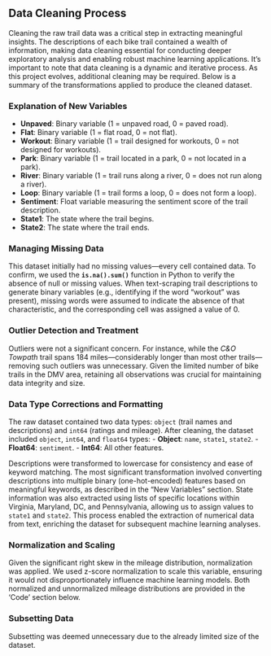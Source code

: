 ## Data Cleaning Process

Cleaning the raw trail data was a critical step in extracting meaningful insights. The descriptions of each bike trail contained a wealth of information, making data cleaning essential for conducting deeper exploratory analysis and enabling robust machine learning applications. It’s important to note that data cleaning is a dynamic and iterative process. As this project evolves, additional cleaning may be required. Below is a summary of the transformations applied to produce the cleaned dataset.

### Explanation of New Variables

- **Unpaved**: Binary variable (1 = unpaved road, 0 = paved road).
- **Flat**: Binary variable (1 = flat road, 0 = not flat).
- **Workout**: Binary variable (1 = trail designed for workouts, 0 = not designed for workouts).
- **Park**: Binary variable (1 = trail located in a park, 0 = not located in a park).
- **River**: Binary variable (1 = trail runs along a river, 0 = does not run along a river).
- **Loop**: Binary variable (1 = trail forms a loop, 0 = does not form a loop).
- **Sentiment**: Float variable measuring the sentiment score of the trail description.
- **State1**: The state where the trail begins.
- **State2**: The state where the trail ends.

### Managing Missing Data

This dataset initially had no missing values—every cell contained data. To confirm, we used the **`is.na().sum()`** function in Python to verify the absence of null or missing values. When text-scraping trail descriptions to generate binary variables (e.g., identifying if the word "workout" was present), missing words were assumed to indicate the absence of that characteristic, and the corresponding cell was assigned a value of 0.

### Outlier Detection and Treatment

Outliers were not a significant concern. For instance, while the *C&O Towpath* trail spans 184 miles—considerably longer than most other trails—removing such outliers was unnecessary. Given the limited number of bike trails in the DMV area, retaining all observations was crucial for maintaining data integrity and size.

### Data Type Corrections and Formatting

The raw dataset contained two data types: `object` (trail names and descriptions) and `int64` (ratings and mileage). After cleaning, the dataset included `object`, `int64`, and `float64` types:
- **Object**: `name`, `state1`, `state2`.
- **Float64**: `sentiment`.
- **Int64**: All other features.

Descriptions were transformed to lowercase for consistency and ease of keyword matching. The most significant transformation involved converting descriptions into multiple binary (one-hot-encoded) features based on meaningful keywords, as described in the "New Variables" section. State information was also extracted using lists of specific locations within Virginia, Maryland, DC, and Pennsylvania, allowing us to assign values to `state1` and `state2`. This process enabled the extraction of numerical data from text, enriching the dataset for subsequent machine learning analyses.

### Normalization and Scaling

Given the significant right skew in the mileage distribution, normalization was applied. We used z-score normalization to scale this variable, ensuring it would not disproportionately influence machine learning models. Both normalized and unnormalized mileage distributions are provided in the 'Code' section below.

### Subsetting Data

Subsetting was deemed unnecessary due to the already limited size of the dataset.
